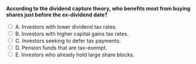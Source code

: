 ::: {.question-block}

<form onsubmit="event.preventDefault(); checkAnswer('module10_mcq_q24')" data-correct-answer="A">
<strong style="display: block;">According to the dividend capture theory, who benefits most from buying shares just before the ex-dividend date?</strong>

<label><input type="radio" name="module10_mcq_q24" value="A"> A. Investors with lower dividend tax rates.</label><br>
<label><input type="radio" name="module10_mcq_q24" value="B"> B. Investors with higher capital gains tax rates.</label><br>
<label><input type="radio" name="module10_mcq_q24" value="C"> C. Investors seeking to defer tax payments.</label><br>
<label><input type="radio" name="module10_mcq_q24" value="D"> D. Pension funds that are tax-exempt.</label><br>
<label><input type="radio" name="module10_mcq_q24" value="E"> E. Investors who already hold large share blocks.</label><br>
</form>

<div id="feedback-module10_mcq_q24" class="feedback" data-status="" style="display:none;">
✅ A is correct. Investors with low or no dividend tax liability may temporarily buy shares before the ex-dividend date to capture the dividend without suffering a tax disadvantage.
</div>

:::
